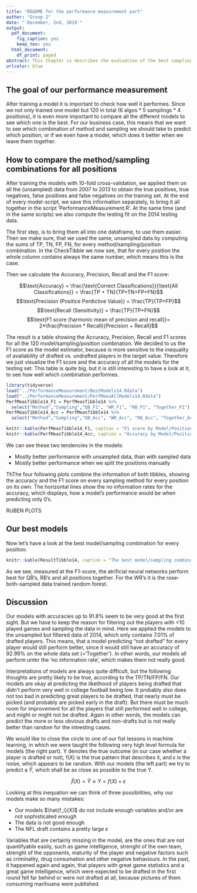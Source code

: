 ```yaml
---
title: "README for the performance measurement part"
author: "Group 2"
date: "`December, 2nd, 2019`"
output:
  pdf_document:
    fig_caption: yes
    keep_tex: yes
  html_document:
    df_print: paged
abstract: This Chapter is describes the evaluation of the best sampling and model combination, which is computed in the script 'PerformanceMeasurement.R'.
urlcolor: blue
---
```

## The goal of our performance measurement
After training a model it is important to check how well it performes. Since we not only trained one model but 120 in total (6 algos * 5 samplings * 4 positions), it is even more important to compare all the different models to see which one is the best. For our business case, this means that we want to see which combination of method and sampling we should take to predict which position, or if we even have a model, which does it better when we leave them together.

## How to compare the method/sampling combinations for all positions
After training the models with 10-fold cross-validation, we applied them on all the (unsampled) data from 2007 to 2013 to obtain the true positives, true negatives, false positives and false negatives on the training set. At the end of every model-script, we save this information separately, to bring it all together in the script 'PerformanceMeasurement.R'. At the same time (and in the same scripts) we also compute the testing fit on the 2014 testing data.

The first step, is to bring them all into one dataframe, to use them easier. Then we make sure, that we used the same, unsampled data by computing the sums of TP, TN, FP, FN, for every method/sampling/position combination. In the CheckTibble we now see, that for every position the whole column contains always the same number, which means this is the case.

Then we calculate the Accuracy, Precision, Recall and the F1 score:

$$\text{Accuracy} = \frac{\text{Correct Classifications}}{\text{All Classifications}} = \frac{TP + TN}{TP+TN+FP+FN}$$
$$\text{Precision (Positice Perdictive Value)} = \frac{TP}{TP+FP}$$
$$\text{Recall (Sensitivity)} = \frac{TP}{TP+FN}$$
$$\text{F1 score (harmonic mean of precision and recall)}= 2*\frac{Precision * Recall}{Precision + Recall}$$

The result is a table showing the Accuracy, Precision, Recall and F1 scores for all the 120 model/sampling/position combination. We decided to us the F1 score as the model estimator, because is more sensitive to the inequality of availability of drafted vs. undrafted players in the target value. Therefore we just visualize the F1 score and the accuracy of all the models for the testing set. This table is quite big, but it is still interesting to have a look at it, to see how well which combination performes.

\newpage

```r
library(tidyverse)
load("../PerformanceMeasurement/BestModels14.Rdata")
load("../PerformanceMeasurement/PerfMeasAllModels14.Rdata")
PerfMeasTibble14_F1 = PerfMeasTibble14 %>%
  select("Method","Sampling","QB_F1", "WR_F1", "RB_F1", "Together_F1")
PerfMeasTibble14_Acc = PerfMeasTibble14 %>%
  select("Method","Sampling","QB_Acc", "WR_Acc", "RB_Acc", "Together_Acc")
```
```r
knitr::kable(PerfMeasTibble14_F1, caption = "F1 score by Model/Position and Sampling on 2014 unsampled testing data", digits=4)
knitr::kable(PerfMeasTibble14_Acc, caption = "Accuracy by Model/Position and Sampling on 2014 unsampled testing data", digits=4)
```

We can see these two tendencies in the models:

* Mostly better performance with unsampled data, than with sampled data
* Mostly better performance when we split the positions manually

ThThe four following plots combine the information of both tibbles, showing the accuracy and the F1 score on every sampling method for every position on its own. The horizontal lines show the no information rates for the accuracy, which displays, how a model's performance would be when predicting only 0's.



RUBEN PLOTS



## Our best models
Now let's have a look at the best model/sampling combination for every position:

```r
knitr::kable(ResultTibble14, caption = "The best model/sampling combinations by position", digits=4)
```

As we see, measured at the F1-score, the atrificial neural networks perform best for QB's, RB's and all positions together. For the WR's it is the rose-both-sampled data trained random forest.


## Discussion
Our models with accuracies up to 91.8% seem to be very good at the first sight. But we have to keep the reason for filtering out the players with <10 played games and sampling the data in mind. Here we applied the models to the unsampled but filtered data of 2014, which only contains 7.01% of drafted players. This means, that a model predicting "not drafted" for every player would still perform better, since it would still have an accuracy of 92.99% on the whole data set (='Together'). In other words, our models all perform unter the 'no information rate', which makes them not really good.

Interpretations of models are always quite difficult, but the following thoughts are pretty likely to be true, according to the TP/TN/FP/FN. Our models are okay at predicting the likelihood of players being drafted that didn't perform very well in college football being low. It probably also does not too bad in predicting great players to be drafted, that nearly must be picked (and probably are picked early in the draft). But there must be much room for improvement for all the players that still performed well in college, and might or might not be drafted. Again in other words, the models can predict the more or less obvious drafts and non-drafts but is not really better than random for the intresting cases.

We would like to close the circle to one of our fist lessons in machine learning, in which we were taught the following very high level formula for models (the right part). Y denotes the true outcome (in our case whether a player is drafted or not), f(X) is the true pattern that describes it, and $\epsilon$ is the noise, which appears to be random. With our models (the left part) we try to predict a $\hat{Y}$, which shall be as close as possible to the true Y.

$$\hat{f}(X) = \hat{Y} \approx Y = f(X) + \varepsilon$$

Looking at this inequation we can think of three possibilities, why our models make so many mistakes:

* Our models $\hat{f_i}(X)$ do not include enough variables and/or are not sophisticated enough
* The data is not good enough
* The NFL draft contains a pretty large $\varepsilon$

Variables that are certainly missing in the model, are the ones that are not quantifyable easily, such as game intelligence, strenght of the own team, strenght of the opponents, maturity of the player and negative factors such as criminality, drug consumation and other negative behaviours. In the past, it happened again and again, that players with great game statistics and a great game intelligence, which were expected to be drafted in the first round fell far behind or were not drafted at all, because pictures of them consuming marihuana were published. 
